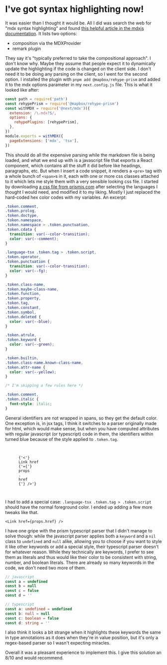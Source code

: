 <Date iso="2021-01-17" />

# I've got syntax highlighting now!

It was easier than I thought it would be. All I did was search the web for "mdx
syntax highlighting" and found [this helpful article in the mdxjs
documentation](https://mdxjs.com/guides/syntax-highlighting).
It lists two options:
 - composition via the MDXProvider
 - remark plugin

They say it's "typically preferred to take the compositional approach". I don't
know why. Maybe they assume that people expect it to dynamically update the
highlighting if the code is changed on the client side. I don't need it to be
doing any parsing on the client, so I went for the second option. I installed
the plugin with `pnpm add @mapbox/rehype-prism` and added it to the mdx options
parameter in my `next.config.js` file. This is what it looked like after:

```javascript
const path = require('path')
const rehypePrism = require('@mapbox/rehype-prism')
const withMDX = require('@next/mdx')({
  extension: /\.mdx?$/,
  options: {
    rehypePlugins: [rehypePrism],
  },
})
module.exports = withMDX({
  pageExtensions: ['mdx', 'tsx'],
})
```

This should do all the expensive parsing while the markdown file is being
loaded, and what we end up with is a javascript file that exports a React
component, which contains all the stuff it did before like headings,
paragraphs, etc. But when I insert a code snippet, it renders a `<pre>` tag
with a whole bunch of `<span>`s in it, each with one or more css classes
attached to it which lets me style them with a very sensible looking css file.
I started by downloading [a css file from
prismjs.com](https://prismjs.com/download.html) after selecting the languages I
thought I would need, and modified it to my liking. Mostly I just replaced the
hard-coded hex color codes with my variables. An excerpt:

```css
.token.comment,
.token.prolog,
.token.doctype,
.token.namespace,
.token.namespace > .token.punctuation,
.token.cdata {
  transition: var(--color-transition);
  color: var(--comment);
}

.language-tsx .token.tag > .token.script,
.token.operator,
.token.punctuation {
  transition: var(--color-transition);
  color: var(--fg);
}

.token.class-name,
.token.maybe-class-name,
.token.function,
.token.property,
.token.tag,
.token.constant,
.token.symbol,
.token.deleted {
  color: var(--blue);
}

.token.atrule,
.token.keyword {
  color: var(--green);
}

.token.builtin,
.token.class-name.known-class-name,
.token.attr-name {
  color: var(--yellow);
}

/* I'm skipping a few rules here */

.token.comment,
.token.italic {
  font-style: italic;
}
```

General identifiers are not wrapped in spans, so they get the default color.
One exception is, in jsx tags, I think it switches to a parser originally made
for html, which would make sense, but when you have computed attributes with
regular javascript (or typescript) code in them, the identifiers within turned
blue because of the style applied to `.token.tag`.

<pre>
  <code>
    <span className="token tag">
      <span className="token punctuation">{'<'}</span>
      Link <span className="token attr-name">href</span>
      <span className="token punctuation">{'={'}</span>
      props
      <span className="token punctuation">.</span>
      href
      <span className="token punctuation">{'} />'}</span>
    </span>
  </code>
</pre>

I had to add a special case:
`.language-tsx .token.tag > .token.script` should have the normal foreground
color. I ended up adding a few more tweaks like that.

```tsx
<Link href={props.href} />
```

I have one gripe with the prism typescript parser that I didn't manage to solve
though: while the javascript parser applies both a `keyword` and a `nil` class
to `undefined` and `null` alike, allowing you to choose if you want to style it
like other keywords or add a special style, their typescript parser doesn't for
whatever reason. While they technically are keywords, I prefer to see them as
literals and thus would like their color to be consistent with string, number,
and boolean literals. There are already so many keywords in the code, we don't
need two more of them.

```javascript
// javascript
const a = undefined
const b = null
const c = false
const d = ''
```

```typescript
// typescript
const a: undefined = undefined
const b: null = null
const c: boolean = false
const d: string = ''
```

I also think it looks a bit strange when it highlights these keywords the same
in type annotations as it does when they're in value position, but it's only a
regex-based parser so I wasn't expecting miracles.

Overall it was a pleasant experience to implement this. I give this solution an
8/10 and would recommend.
